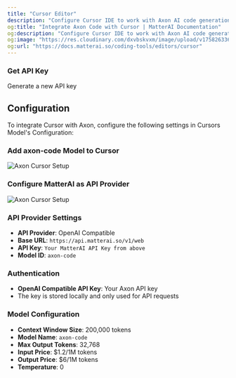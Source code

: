 ```yaml
---
title: "Cursor Editor"
description: "Configure Cursor IDE to work with Axon AI code generation"
og:title: "Integrate Axon Code with Cursor | MatterAI Documentation"
og:description: "Configure Cursor IDE to work with Axon AI code generation"
og:image: "https://res.cloudinary.com/dxvbskvxm/image/upload/v1758263362/axon-cursor_svmezg.png"
og:url: "https://docs.matterai.so/coding-tools/editors/cursor"
---
```


### Get API Key

<CardGroup cols={2}>
  <Card title="Get API Key" icon="key" href="/axon-ai/api-keys">
    Generate a new API key
  </Card>
</CardGroup>

## Configuration

To integrate Cursor with Axon, configure the following settings in Cursors Model's Configuration:

### Add axon-code Model to Cursor

<Frame>
  <img
    className="block"
    src="/images/axon/add-axon-model-cursor.png"
    alt="Axon Cursor Setup"
  />
</Frame>

### Configure MatterAI as API Provider

<Frame>
  <img
    className="block"
    src="/images/axon/axon-cursor-setup.png"
    alt="Axon Cursor Setup"
  />
</Frame>

### API Provider Settings

- **API Provider**: OpenAI Compatible
- **Base URL**: `https://api.matterai.so/v1/web`
- **API Key**: `Your MatterAI API Key from above`
- **Model ID**: `axon-code`

### Authentication

- **OpenAI Compatible API Key**: Your Axon API key
- The key is stored locally and only used for API requests

### Model Configuration

- **Context Window Size**: 200,000 tokens
- **Model Name**: `axon-code`
- **Max Output Tokens**: 32,768
- **Input Price**: $1.2/1M tokens
- **Output Price**: $6/1M tokens
- **Temperature**: 0
